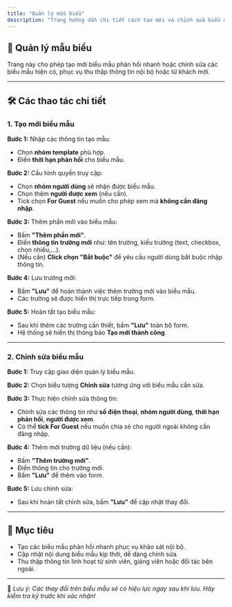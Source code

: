 ```yaml
---
title: "Quản lý mẫu biểu"
description: "Trang hướng dẫn chi tiết cách tạo mới và chỉnh sửa biểu mẫu phản hồi nhanh trong hệ thống FMedu."
---
```


## 📝 Quản lý mẫu biểu

Trang này cho phép tạo mới biểu mẫu phản hồi nhanh hoặc chỉnh sửa các biểu mẫu hiện có, phục vụ thu thập thông tin nội bộ hoặc từ khách mời.

---

## 🛠️ Các thao tác chi tiết

### 1. Tạo mới biểu mẫu

**Bước 1:** Nhập các thông tin tạo mẫu:
- Chọn **nhóm template** phù hợp.
- Điền **thời hạn phản hồi** cho biểu mẫu.

**Bước 2:** Cấu hình quyền truy cập:
- Chọn **nhóm người dùng** sẽ nhận được biểu mẫu.
- Chọn thêm **người được xem** (nếu cần).
- Tick chọn **For Guest** nếu muốn cho phép xem mà **không cần đăng nhập**.

**Bước 3:** Thêm phần mới vào biểu mẫu:
- Bấm **"Thêm phần mới"**.
- Điền **thông tin trường mới** như: tên trường, kiểu trường (text, checkbox, chọn nhiều,...).
- (Nếu cần) **Click chọn "Bắt buộc"** để yêu cầu người dùng bắt buộc nhập thông tin.

**Bước 4:** Lưu trường mới:
- Bấm **"Lưu"** để hoàn thành việc thêm trường mới vào biểu mẫu.
- Các trường sẽ được hiển thị trực tiếp trong form.

**Bước 5:** Hoàn tất tạo biểu mẫu:
- Sau khi thêm các trường cần thiết, bấm **"Lưu"** toàn bộ form.
- Hệ thống sẽ hiển thị thông báo **Tạo mới thành công**.

---

### 2. Chỉnh sửa biểu mẫu

**Bước 1:** Truy cập giao diện quản lý biểu mẫu.

**Bước 2:** Chọn biểu tượng **Chỉnh sửa** tương ứng với biểu mẫu cần sửa.

**Bước 3:** Thực hiện chỉnh sửa thông tin:
- Chỉnh sửa các thông tin như **số điện thoại**, **nhóm người dùng**, **thời hạn phản hồi**, **người được xem**.
- Có thể **tick For Guest** nếu muốn chia sẻ cho người ngoài không cần đăng nhập.

**Bước 4:** Thêm mới trường dữ liệu (nếu cần):
- Bấm **"Thêm trường mới"**.
- Điền thông tin cho trường mới.
- Bấm **"Lưu"** để thêm vào form.

**Bước 5:** Lưu chỉnh sửa:
- Sau khi hoàn tất chỉnh sửa, bấm **"Lưu"** để cập nhật thay đổi.

---

## 🎯 Mục tiêu

- Tạo các biểu mẫu phản hồi nhanh phục vụ khảo sát nội bộ.
- Cập nhật nội dung biểu mẫu kịp thời, dễ dàng chỉnh sửa.
- Thu thập thông tin linh hoạt từ sinh viên, giảng viên hoặc đối tác bên ngoài.

---

📍 *Lưu ý: Các thay đổi trên biểu mẫu sẽ có hiệu lực ngay sau khi lưu. Hãy kiểm tra kỹ trước khi xác nhận!*
